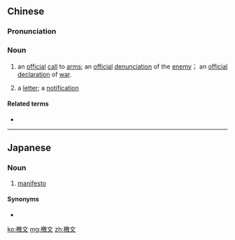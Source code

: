 ==Chinese==
{{zh-forms}}

===Pronunciation===
{{zh-pron
|m=xíwén
|c=hat6 man4
|cat=n
}}

===Noun===
{{zh-noun}}

# {{lb|zh|archaic}} an [[official]] [[call]] to [[arm]]s; an [[official]] [[denunciation]] of the [[enemy]]； an [[official]] [[declaration]] of [[war]].
# {{lb|zh|archaic}} a [[letter]]; a [[notification]]

====Related terms====
* {{zh-l|傳檄}}

----

==Japanese==
{{ja-kanjitab|げき|ぶん|yomi=on}}

===Noun===
{{ja-noun|げきぶん}}

# [[manifesto]]

====Synonyms====
* {{ja-r|檄|げき}}

[[ko:檄文]]
[[mg:檄文]]
[[zh:檄文]]